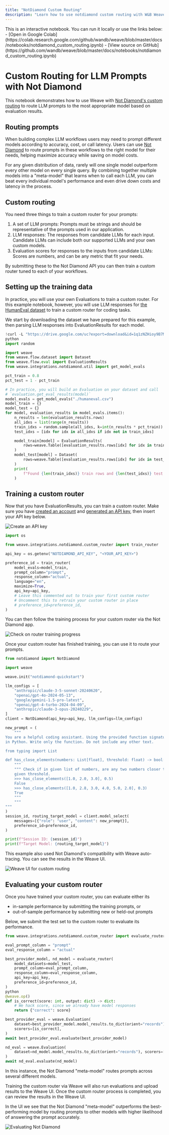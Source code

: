 ```yaml
---
title: "NotDiamond Custom Routing"
description: "Learn how to use notdiamond custom routing with W&B Weave"
---
```


<Note>
This is an interactive notebook. You can run it locally or use the links below:
- [Open in Google Colab](https://colab.research.google.com/github/wandb/weave/blob/master/docs/notebooks/notdiamond_custom_routing.ipynb)
- [View source on GitHub](https://github.com/wandb/weave/blob/master/docs/notebooks/notdiamond_custom_routing.ipynb)
</Note>

# Custom Routing for LLM Prompts with Not Diamond

This notebook demonstrates how to use Weave with [Not Diamond's custom routing](https://docs.notdiamond.ai/docs/router-training-quickstart) to route LLM prompts to the most appropriate model based on evaluation results.

## Routing prompts

When building complex LLM workflows users may need to prompt different models according to accuracy, cost, or call latency.
Users can use [Not Diamond](https://www.notdiamond.ai/) to route prompts in these workflows to the right model for their needs, helping maximize accuracy while saving on model costs.

For any given distribution of data, rarely will one single model outperform every other model on every single query. By combining together multiple models into a "meta-model" that learns when to call each LLM, you can beat every individual model's performance and even drive down costs and latency in the process.

## Custom routing

You need three things to train a custom router for your prompts:

1. A set of LLM prompts: Prompts must be strings and should be representative of the prompts used in our application.
1. LLM responses: The responses from candidate LLMs for each input. Candidate LLMs can include both our supported LLMs and your own custom models.
1. Evaluation scores for responses to the inputs from candidate LLMs: Scores are numbers, and can be any metric that fit your needs.

By submitting these to the Not Diamond API you can then train a custom router tuned to each of your workflows.

## Setting up the training data

In practice, you will use your own Evaluations to train a custom router. For this example notebook, however, you will use LLM responses
for [the HumanEval dataset](https://github.com/openai/human-eval) to train a custom router for coding tasks.

We start by downloading the dataset we have prepared for this example, then parsing LLM responses into EvaluationResults for each model.

```python
!curl -L "https://drive.google.com/uc?export=download&id=1q1zNZHioy9B7M-WRjsJPkfvFosfaHX38" -o humaneval.csv
python
import random

import weave
from weave.flow.dataset import Dataset
from weave.flow.eval import EvaluationResults
from weave.integrations.notdiamond.util import get_model_evals

pct_train = 0.8
pct_test = 1 - pct_train

# In practice, you will build an Evaluation on your dataset and call
# `evaluation.get_eval_results(model)`
model_evals = get_model_evals("./humaneval.csv")
model_train = {}
model_test = {}
for model, evaluation_results in model_evals.items():
    n_results = len(evaluation_results.rows)
    all_idxs = list(range(n_results))
    train_idxs = random.sample(all_idxs, k=int(n_results * pct_train))
    test_idxs = [idx for idx in all_idxs if idx not in train_idxs]

    model_train[model] = EvaluationResults(
        rows=weave.Table([evaluation_results.rows[idx] for idx in train_idxs])
    )
    model_test[model] = Dataset(
        rows=weave.Table([evaluation_results.rows[idx] for idx in test_idxs])
    )
    print(
        f"Found {len(train_idxs)} train rows and {len(test_idxs)} test rows for {model}."
    )
```

## Training a custom router

Now that you have EvaluationResults, you can train a custom router. Make sure you have [created an account](https://app.notdiamond.ai/keys) and
[generated an API key](https://app.notdiamond.ai/keys), then insert your API key below.

![Create an API key](/images/cookbooks/../docs/guides/integrations/imgs/notdiamond/api-keys.png)

```python
import os

from weave.integrations.notdiamond.custom_router import train_router

api_key = os.getenv("NOTDIAMOND_API_KEY", "<YOUR_API_KEY>")

preference_id = train_router(
    model_evals=model_train,
    prompt_column="prompt",
    response_column="actual",
    language="en",
    maximize=True,
    api_key=api_key,
    # Leave this commented out to train your first custom router
    # Uncomment this to retrain your custom router in place
    # preference_id=preference_id,
)
```

You can then follow the training process for your custom router via the Not Diamond app.

![Check on router training progress](/images/cookbooks/../docs/guides/integrations/imgs/notdiamond/router-preferences.png)

Once your custom router has finished training, you can use it to route your prompts.

```python
from notdiamond import NotDiamond

import weave

weave.init("notdiamond-quickstart")

llm_configs = [
    "anthropic/claude-3-5-sonnet-20240620",
    "openai/gpt-4o-2024-05-13",
    "google/gemini-1.5-pro-latest",
    "openai/gpt-4-turbo-2024-04-09",
    "anthropic/claude-3-opus-20240229",
]
client = NotDiamond(api_key=api_key, llm_configs=llm_configs)

new_prompt = (
    """
You are a helpful coding assistant. Using the provided function signature, write the implementation for the function
in Python. Write only the function. Do not include any other text.

from typing import List

def has_close_elements(numbers: List[float], threshold: float) -> bool:
    """
    """ Check if in given list of numbers, are any two numbers closer to each other than
    given threshold.
    >>> has_close_elements([1.0, 2.0, 3.0], 0.5)
    False
    >>> has_close_elements([1.0, 2.8, 3.0, 4.0, 5.0, 2.0], 0.3)
    True
    """
    """
"""
)
session_id, routing_target_model = client.model_select(
    messages=[{"role": "user", "content": new_prompt}],
    preference_id=preference_id,
)

print(f"Session ID: {session_id}")
print(f"Target Model: {routing_target_model}")
```

This example also used Not Diamond's compatibility with Weave auto-tracing. You can see the results in the Weave UI.

![Weave UI for custom routing](/images/cookbooks/../docs/guides/integrations/imgs/notdiamond/weave-trace.png)

## Evaluating your custom router

Once you have trained your custom router, you can evaluate either its

- in-sample performance by submitting the training prompts, or
- out-of-sample performance by submitting new or held-out prompts

Below, we submit the test set to the custom router to evaluate its performance.

```python
from weave.integrations.notdiamond.custom_router import evaluate_router

eval_prompt_column = "prompt"
eval_response_column = "actual"

best_provider_model, nd_model = evaluate_router(
    model_datasets=model_test,
    prompt_column=eval_prompt_column,
    response_column=eval_response_column,
    api_key=api_key,
    preference_id=preference_id,
)
python
@weave.op()
def is_correct(score: int, output: dict) -> dict:
    # We hack score, since we already have model responses
    return {"correct": score}

best_provider_eval = weave.Evaluation(
    dataset=best_provider_model.model_results.to_dict(orient="records"),
    scorers=[is_correct],
)
await best_provider_eval.evaluate(best_provider_model)

nd_eval = weave.Evaluation(
    dataset=nd_model.model_results.to_dict(orient="records"), scorers=[is_correct]
)
await nd_eval.evaluate(nd_model)
```

In this instance, the Not Diamond "meta-model" routes prompts across several different models.

Training the custom router via Weave will also run evaluations and upload results to the Weave UI. Once the custom router process is completed, you can review the results in the Weave UI.

In the UI we see that the Not Diamond "meta-model" outperforms the best-performing model by routing prompts to other models with higher likelihood of answering the prompt accurately.

![Evaluating Not Diamond](/images/cookbooks/../docs/guides/integrations/imgs/notdiamond/evaluations.png)

